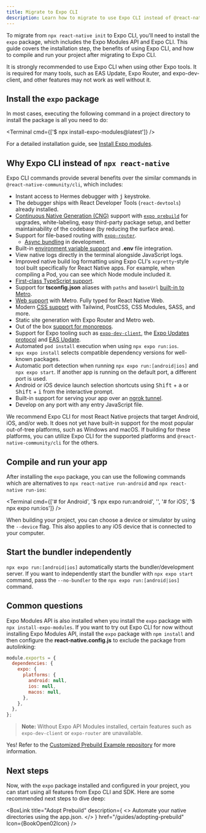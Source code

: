 ```yaml
---
title: Migrate to Expo CLI
description: Learn how to migrate to use Expo CLI instead of @react-native-community/cli in any React Native project.
---
```




To migrate from `npx react-native init` to Expo CLI, you'll need to install the `expo` package, which includes the Expo Modules API and Expo CLI. This guide covers the installation step, the benefits of using Expo CLI, and how to compile and run your project after migrating to Expo CLI.

It is strongly recommended to use Expo CLI when using other Expo tools. It is required for many tools, such as EAS Update, Expo Router, and expo-dev-client, and other features may not work as well without it.

## Install the `expo` package

In most cases, executing the following command in a project directory to install the package is all you need to do:

<Terminal cmd={['$ npx install-expo-modules@latest']} />

For a detailed installation guide, see [Install Expo modules](/bare/installing-expo-modules).

## Why Expo CLI instead of `npx react-native`

Expo CLI commands provide several benefits over the similar commands in `@react-native-community/cli`, which includes:

- Instant access to Hermes debugger with <kbd>j</kbd> keystroke.
- The debugger ships with React Developer Tools (`react-devtools`) already installed.
- [Continuous Native Generation (CNG)](/workflow/continuous-native-generation/) support with [`expo prebuild`](/workflow/prebuild/) for upgrades, white-labeling, easy third-party package setup, and better maintainability of the codebase (by reducing the surface area).
- Support for file-based routing with [`expo-router`](/router/introduction/).
  - [Async bundling](/router/reference/async-routes) in development.
- Built-in [environment variable support](/guides/environment-variables) and **.env** file integration.
- View native logs directly in the terminal alongside JavaScript logs.
- Improved native build log formatting using Expo CLI's `xcpretty`-style tool built specifically for React Native apps. For example, when compiling a Pod, you can see which Node module included it.
- [First-class TypeScript support](/guides/typescript).
- Support for **tsconfig.json** aliases with `paths` and `baseUrl` [built-in to Metro](/guides/typescript/#path-aliases-optional).
- [Web support](/guides/customizing-metro/#adding-web-support-to-metro) with Metro. Fully typed for React Native Web.
- Modern [CSS support](/versions/latest/config/metro#css) with Tailwind, PostCSS, CSS Modules, SASS, and more.
- Static site generation with Expo Router and Metro web.
- Out of the box [support for monorepos](/guides/monorepos).
- Support for Expo tooling such as [`expo-dev-client`](/develop/development-builds/introduction), the [Expo Updates protocol](/technical-specs/expo-updates-1) and [EAS Update](/eas-update/introduction).
- Automated `pod install` execution when using `npx expo run:ios`.
- `npx expo install` selects compatible dependency versions for well-known packages.
- Automatic port detection when running `npx expo run:[android|ios]` and `npx expo start`. If another app is running on the default port, a different port is used.
- Android or iOS device launch selection shortcuts using <kbd>Shift</kbd> + <kbd>a</kbd> or <kbd>Shift</kbd> + <kbd>i</kbd> from the interactive prompt.
- Built-in support for serving your app over an [ngrok tunnel](/develop/development-builds/development-workflows/#tunnel-urls).
- Develop on any port with any entry JavaScript file.

We recommend Expo CLI for most React Native projects that target Android, iOS, and/or web. It does not yet have built-in support for the most popular out-of-tree platforms, such as
Windows and macOS. If building for these platforms, you can utilize Expo CLI for the supported platforms and `@react-native-community/cli` for the others.

## Compile and run your app

After installing the `expo` package, you can use the following commands which are alternatives to `npx react-native run-android` and `npx react-native run-ios`:

<Terminal
  cmd={['# for Android', '$ npx expo run:android', '', '# for iOS', '$ npx expo run:ios']}
/>

When building your project, you can choose a device or simulator by using the `--device` flag. This also applies to any iOS device that is connected to your computer.

## Start the bundler independently

`npx expo run:[android|ios]` automatically starts the bundler/development server. If you want to independently start the bundler with `npx expo start` command, pass the `--no-bundler` to the `npx expo run:[android|ios]` command.

## Common questions

<Collapsible summary="Can I use Expo CLI without installing the Expo Modules API?">

Expo Modules API is also installed when you install the `expo` package with `npx install-expo-modules`. If you want to try out Expo CLI for now without installing Expo Modules API, install the `expo` package with `npm install` and then configure the **react-native.config.js** to exclude the package from autolinking:

```js react-native.config.js
module.exports = {
  dependencies: {
    expo: {
      platforms: {
        android: null,
        ios: null,
        macos: null,
      },
    },
  },
};
```

> **Note:** Without Expo API Modules installed, certain features such as `expo-dev-client` or `expo-router` are unavailable.

</Collapsible>

<Collapsible summary="Can I use prebuild for out-of-tree platforms, such as macOS or Windows?">

Yes! Refer to the [Customized Prebuild Example repository](https://github.com/byCedric/custom-prebuild-example) for more information.

</Collapsible>

## Next steps

Now, with the `expo` package installed and configured in your project, you can start using all features from Expo CLI and SDK. Here are some recommended next steps to dive deep:

<BoxLink
  title="Expo CLI Reference"
  description="Learn more about the commands and flags available in Expo CLI."
  href="/more/expo-cli"
  Icon={BookOpen02Icon}
/>
<BoxLink
  title="Adopt Prebuild"
  description={
    <>
      Automate your native directories using the <DEMI>app.json</DEMI>.
    </>
  }
  href="/guides/adopting-prebuild"
  Icon={BookOpen02Icon}
/>
<BoxLink
  title="Use Expo SDK"
  description="Try out libraries from the Expo SDK in your app."
  href="/versions/"
  Icon={DocsLogo}
/>
<BoxLink
  title="Expo Router"
  description="Expo Router brings the best routing concepts from the web to native Android and iOS apps."
  href="/router/introduction/"
  Icon={RouterLogo}
/>
